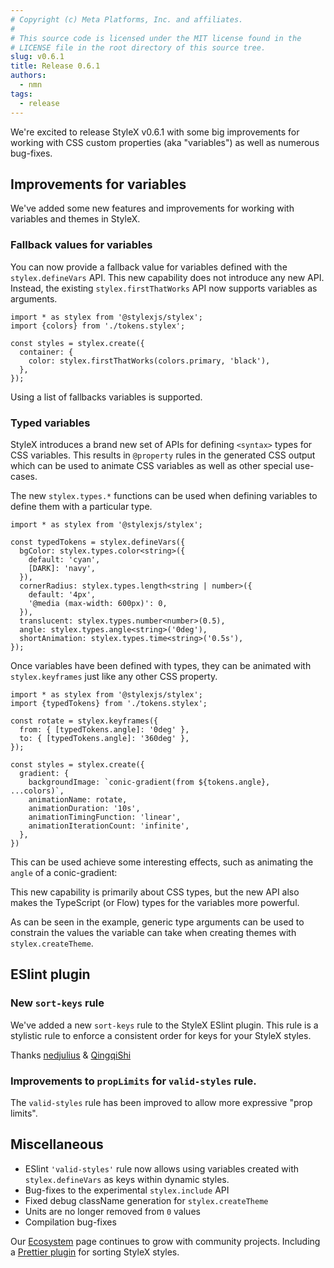 ```yaml
---
# Copyright (c) Meta Platforms, Inc. and affiliates.
#
# This source code is licensed under the MIT license found in the
# LICENSE file in the root directory of this source tree.
slug: v0.6.1
title: Release 0.6.1
authors: 
  - nmn
tags: 
  - release
---
```


We're excited to release StyleX v0.6.1 with some big improvements for working
with CSS custom properties (aka "variables") as well as numerous bug-fixes.

## Improvements for variables

We've added some new features and improvements for working with variables
and themes in StyleX.

### Fallback values for variables

You can now provide a fallback value for variables defined with the `stylex.defineVars` API.
This new capability does not introduce any new API. Instead, the existing `stylex.firstThatWorks` API
now supports variables as arguments.

```tsx
import * as stylex from '@stylexjs/stylex';
import {colors} from './tokens.stylex';

const styles = stylex.create({
  container: {
    color: stylex.firstThatWorks(colors.primary, 'black'),
  },
});
```

Using a list of fallbacks variables is supported.

### Typed variables

StyleX introduces a brand new set of APIs for defining `<syntax>` types for CSS
variables. This results in `@property` rules in the generated CSS output which
can be used to animate CSS variables as well as other special use-cases.

The new `stylex.types.*` functions can be used when defining variables to define
them with a particular type.

```tsx
import * as stylex from '@stylexjs/stylex';

const typedTokens = stylex.defineVars({
  bgColor: stylex.types.color<string>({
    default: 'cyan',
    [DARK]: 'navy',
  }),
  cornerRadius: stylex.types.length<string | number>({
    default: '4px',
    '@media (max-width: 600px)': 0,
  }),
  translucent: stylex.types.number<number>(0.5),
  angle: stylex.types.angle<string>('0deg'),
  shortAnimation: stylex.types.time<string>('0.5s'),
});
```

Once variables have been defined with types, they can be animated
with `stylex.keyframes` just like any other CSS property.

```tsx
import * as stylex from '@stylexjs/stylex';
import {typedTokens} from './tokens.stylex';

const rotate = stylex.keyframes({
  from: { [typedTokens.angle]: '0deg' },
  to: { [typedTokens.angle]: '360deg' },
});

const styles = stylex.create({
  gradient: {
    backgroundImage: `conic-gradient(from ${tokens.angle}, ...colors)`,
    animationName: rotate,
    animationDuration: '10s',
    animationTimingFunction: 'linear',
    animationIterationCount: 'infinite',
  },
})
```

This can be used achieve some interesting effects, such as animating the
`angle` of a conic-gradient:


<AnimatedGradientBox />

This new capability is primarily about CSS types, but the new API
also makes the TypeScript (or Flow) types for the variables more powerful.

As can be seen in the example, generic type arguments can be used to constrain
the values the variable can take when creating themes with `stylex.createTheme`.


## ESlint plugin

### New `sort-keys` rule

We've added a new `sort-keys` rule to the StyleX ESlint plugin. This rule
is a stylistic rule to enforce a consistent order for keys for your StyleX
styles.

Thanks [nedjulius](https://github.com/nedjulius) & [QingqiShi](https://github.com/QingqiShi)

### Improvements to `propLimits` for `valid-styles` rule.

The `valid-styles` rule has been improved to allow more expressive
"prop limits".

## Miscellaneous

- ESlint `'valid-styles'` rule now allows using variables created with
  `stylex.defineVars` as keys within dynamic styles.
- Bug-fixes to the experimental `stylex.include` API
- Fixed debug className generation for `stylex.createTheme`
- Units are no longer removed from `0` values
- Compilation bug-fixes

Our [Ecosystem](/docs/learn/ecosystem/) page continues to grow with community projects. Including a
[Prettier plugin](https://github.com/nedjulius/prettier-plugin-stylex-key-sort) for sorting StyleX styles.


